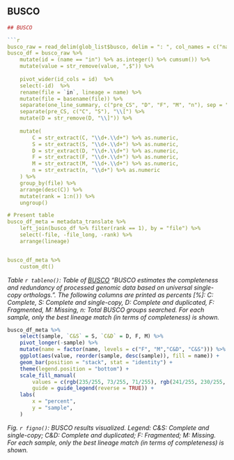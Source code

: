 ## BUSCO

```r




## BUSCO

```r




busco_raw = read_delim(glob_list$busco, delim = ": ", col_names = c("name", "value"))
busco_df = busco_raw %>% 
    mutate(id = (name == "in") %>% as.integer() %>% cumsum()) %>% 
    mutate(value = str_remove(value, ",$")) %>% 
    
    pivot_wider(id_cols = id)  %>% 
    select(-id)  %>% 
    rename(file = `in`, lineage = name) %>% 
    mutate(file = basename(file)) %>% 
    separate(one_line_summary, c("pre_CS", "D", "F", "M", "n"), sep = ",", extra = "drop") %>% 
    separate(pre_CS, c("C", "S"), "\\[") %>% 
    mutate(D = str_remove(D, "\\]")) %>% 
    
    mutate(
        C = str_extract(C, "\\d+.\\d+") %>% as.numeric,
        S = str_extract(S, "\\d+.\\d+") %>% as.numeric,
        D = str_extract(D, "\\d+.\\d+") %>% as.numeric,
        F = str_extract(F, "\\d+.\\d+") %>% as.numeric,
        M = str_extract(M, "\\d+.\\d+") %>% as.numeric,
        n = str_extract(n, "\\d+") %>% as.numeric
    ) %>% 
    group_by(file) %>% 
    arrange(desc(C)) %>% 
    mutate(rank = 1:n()) %>% 
    ungroup()

# Present table
busco_df_meta = metadata_translate %>%
    left_join(busco_df %>% filter(rank == 1), by = "file") %>%
    select(-file, -file_long, -rank) %>%
    arrange(lineage)


busco_df_meta %>% 
    custom_dt()

```

*Table `r tableno()`: Table of [BUSCO](https://busco.ezlab.org/) "BUSCO estimates the completeness and redundancy of processed genomic data based on universal single-copy orthologs.". The following columns are printed as percents [%]: C: Complete, S: Complete and single-copy, D: Complete and duplicated, F: Fragmented, M: Missing, n: Total BUSCO groups searched. For each sample, only the best lineage match (in terms of completeness) is shown.*


```r

busco_df_meta %>%
    select(sample, `C&S` = S, `C&D` = D, F, M) %>%
    pivot_longer(-sample) %>%
    mutate(name = factor(name, levels = c("F", "M","C&D", "C&S"))) %>%
    ggplot(aes(value, reorder(sample, desc(sample)), fill = name)) + 
    geom_bar(position = "stack", stat = "identity") + 
    theme(legend.position = "bottom") +
    scale_fill_manual(
        values = c(rgb(235/255, 73/255, 71/255), rgb(241/255, 230/255, 76/255), rgb(67/255, 151/255, 202/255), rgb(98/255, 185/255, 234/255)),
        guide = guide_legend(reverse = TRUE)) +
    labs(
        x = "percent",
        y = "sample",
    )


```

*Fig. `r figno()`: BUSCO results visualized. Legend: C&S: Complete and single-copy; C&D: Complete and duplicated; F: Fragmented; M: Missing. For each sample, only the best lineage match (in terms of completeness) is shown.*





